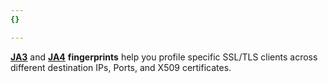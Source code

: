 ```yaml
---
{}

---
```


[**JA3**](https://github.com/salesforce/ja3) and [**JA4**](https://github.com/FoxIO-LLC/ja4) **fingerprints** help you profile specific SSL/TLS clients across different destination IPs, Ports, and X509 certificates.

